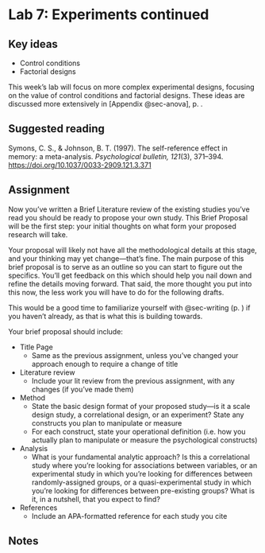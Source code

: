 # Lab 7: Experiments continued {.unnumbered}

## Key ideas

- Control conditions
- Factorial designs


This week’s lab will focus on more complex experimental designs, focusing on the value of control conditions and factorial designs. These ideas are discussed more extensively in [Appendix @sec-anova]<span class="exclude-from-html">, p. \pageref{sec-anova}</span>.



## Suggested reading

::: {.references}
\hangindent=0.7cm Symons, C. S., & Johnson, B. T. (1997). The self-reference effect in memory: a meta-analysis. *Psychological bulletin, 121*(3), 371–394. <https://doi.org/10.1037/0033-2909.121.3.371>
:::


## Assignment

Now you’ve written a Brief Literature review of the existing studies you’ve read you should be ready to propose your own study. This Brief Proposal will be the first step: your initial thoughts on what form your proposed research will take. 

Your proposal will likely not have all the methodological details at this stage, and your thinking may yet change—that’s fine. The main purpose of this brief proposal is to serve as an outline so you can start to figure out the specifics. You’ll get feedback on this which should help you nail down and refine the details moving forward. That said, the more thought you put into this now, the less work you will have to do for the following drafts. 

This would be a good time to familiarize yourself with @sec-writing <span class="exclude-from-html">(p. \pageref{sec-writing})</span> if you haven’t already, as that is what this is building towards.

Your brief proposal should include:

- Title Page
    - Same as the previous assignment, unless you’ve changed your approach enough to require a change of title
- Literature review
    - Include your lit review from the previous assignment, with any changes (if you’ve made them)
- Method
    - State the basic design format of your proposed study—is it a scale design study, a correlational design, or an experiment? State any constructs you plan to manipulate or measure
    - For each construct, state your operational definition (i.e. how you actually plan to manipulate or measure the psychological constructs)
- Analysis
    - What is your fundamental analytic approach? Is this a correlational study where you’re looking for associations between variables, or an experimental study in which you’re looking for differences between randomly-assigned groups, or a quasi-experimental study in which you’re looking for differences between pre-existing groups? What is it, in a nutshell, that you expect to find?
- References
    - Include an APA-formatted reference for each study you cite


## Notes {.exclude-from-html}

\cleartoleftpage

